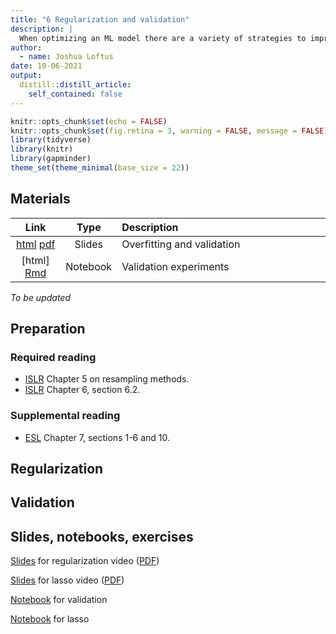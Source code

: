 ```yaml
---
title: "6 Regularization and validation"
description: |
  When optimizing an ML model there are a variety of strategies to improve generalization from the training data. We can add a complexity penalty to the loss function, and we can evaluate the loss function on validation data.
author:
  - name: Joshua Loftus
date: 10-06-2021
output:
  distill::distill_article:
    self_contained: false
---
```


```r
knitr::opts_chunk$set(echo = FALSE)
knitr::opts_chunk$set(fig.retina = 3, warning = FALSE, message = FALSE)
library(tidyverse)
library(knitr)
library(gapminder)
theme_set(theme_minimal(base_size = 22))
```


## Materials

| Link | Type | Description             |
|:----:|:----:|:------------------------|
| [html](slides/06-1-overfitting.html)  [pdf](slides/06-1-overfitting_handout.pdf) | Slides | Overfitting and validation
| [html] [Rmd](notebooks/validation.Rmd) | Notebook | Validation experiments |

*To be updated*

## Preparation

### Required reading

- [ISLR](https://www.statlearning.com/) Chapter 5 on resampling methods.
- [ISLR](https://www.statlearning.com/) Chapter 6, section 6.2.

### Supplemental reading

- [ESL](https://hastie.su.domains/ElemStatLearn/) Chapter 7, sections 1-6 and 10.

## Regularization

## Validation

## Slides, notebooks, exercises

[Slides](slides/06-1-regularization.html) for regularization video ([PDF](slides/regularization.pdf))

[Slides](slides/06-2-lasso.html) for lasso video ([PDF](slides/validation.pdf))

[Notebook](notebooks/validation.Rmd) for validation

[Notebook](notebooks/lasso_inference.Rmd) for lasso 